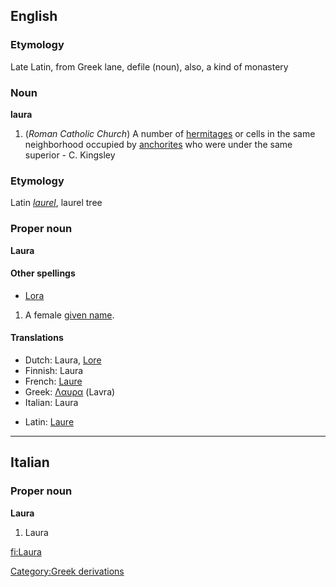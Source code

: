 {{wikipedia}}
[[Category:Greek derivations]]

==English==
===Etymology===
Late Latin, from Greek lane, defile (noun), also, a kind of monastery

===Noun===
'''laura'''

#(''Roman Catholic Church'') A number of [[hermitage]]s or cells in the same neighborhood occupied by [[anchorite]]s who were under the same superior - C. Kingsley

===Etymology===
Latin ''[[laurel]]'', laurel tree

===Proper noun===
'''Laura'''

====Other spellings====
*[[Lora]]

#A female [[given name]].

====Translations====
{{top}}
*Dutch: Laura, [[Lore]]
*Finnish: Laura
*French: [[Laure]]
*Greek: [[Λαυρα]] (Lavra)
*Italian: Laura
{{mid}}
*Latin: [[Laure]]
{{bottom}}

----

==Italian==
===Proper noun===
'''Laura'''

#Laura

[[fi:Laura]]